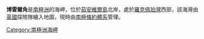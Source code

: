 {{unreferenced|time=2013-10-27T05:39:55+00:00}}
{{Coord|63|7|S|55|48|W|source:GNIS|display=title}}

'''博雷爾角'''是[[南極洲|南極洲]]的海岬，位於[[茹安維爾島|茹安維爾島]]北岸，處於[[羅克佩珀灣|羅克佩珀灣]]西部，該海灣由[[英國|英國]]探險隊繪入地圖，現時由[[南極條約體系|南極條約體系]]管理。

{{DEFAULTSORT:Boreal Point}}
[[Category:南極洲海岬|Category:南極洲海岬]]


{{JoinvilleIsland-geo-stub}}